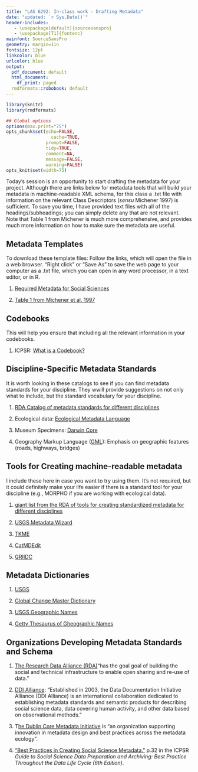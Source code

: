 ```yaml
---
title: "LAS 6292: In-class work - Drafting Metadata"
date: "updated: `r Sys.Date()`"
header-includes:
   - \usepackage[default]{sourcesanspro}
   - \usepackage[T1]{fontenc}
mainfont: SourceSansPro
geometry: margin=1in
fontsize: 12pt
linkcolor: blue
urlcolor: blue
output:
  pdf_document: default
  html_document:
    df_print: paged
  rmdformats::robobook: default
---
```



```r
library(knitr)
library(rmdformats)

## Global options
options(max.print="75")
opts_chunk$set(echo=FALSE,
	             cache=TRUE,
               prompt=FALSE,
               tidy=TRUE,
               comment=NA,
               message=FALSE,
               warning=FALSE)
opts_knit$set(width=75)
```

Today's session is an opportunity to start drafting the metadata for your project. Although there are links below for metadata tools that will build your metadata in machine-readable XML schema, for this class a .txt file with information on the relevant Class Descriptors (*sensu* Michener 1997) is sufficient. To save you time, I have provided text files with all of the headings/subheadings; you can simply delete any that are not relevant. Note that Table 1 from Michener is much more comprehensive, and provides much more information on how to make sure the metadata are useful.  

## Metadata Templates

To download these template files: Follow the links, which will open the file in a web browser. "Right click" or "Save As" to save the web page to your computer as a .txt file, which you can open in any word processor, in a text editor, or in R.

1. [Required Metadata for Social Sciences](https://raw.githubusercontent.com/BrunaLab/LAS6292_DataManagement/master/class_outlines/wk7_metadata/ICPSR_Metadata.txt) 

2. [Table 1 from Michener et al. 1997](https://raw.githubusercontent.com/BrunaLab/LAS6292_DataManagement/master/class_outlines/wk7_metadata/Michener_Table1.txt)

## Codebooks

This will help you ensure that including all the relevant information in your codebooks.

1. ICPSR: [What is a Codebook?](https://www.icpsr.umich.edu/icpsrweb/content/shared/ICPSR/faqs/what-is-a-codebook.html)


## Discipline-Specific Metadata Standards

It is worth looking in these catalogs to see if you can find metadata standards for your discipline. They wwill provide suggestions on not only what to include, but the standard vocabulary for your discipline. 

1. [RDA Catalog of metadata standards for different disciplines](https://rd-alliance.github.io/metadata-directory/subjects/)

2. Ecological data: [Ecological Metadata Language](http://knb.ecoinformatics.org/eml_metadata_guide.html)

3. Museum Specimens: [Darwin Core](http://rs.tdwg.org/dwc/index.htm)

4. Geography Markup Language ([GML](http://www.opengeospatial.org/standards/gml)): Emphasis on geographic features (roads, highways, bridges)


## Tools for Creating machine-readable metadata 

I include these here in case you want to try using them. It's not required, but it could definitely make your life easier if there is a standard tool for your discipline (e.g., MORPHO if you are working with ecological data). 

1. [giant list from the RDA of tools for creating standardized metadata for different disciplines ](https://rd-alliance.github.io/metadata-directory/tools/)

2. [USGS Metadata Wizard](https://www.sciencebase.gov/catalog/item/50ed7aa4e4b0438b00db080a)

3. [TKME](https://geology.usgs.gov/tools/metadata/tools/doc/tkme.html)

4. [CatMDEdit](http://catmdedit.sourceforge.net/)

5. [GRIIDC](https://data.gulfresearchinitiative.org/metadata-editor-start)

## Metadata Dictionaries

1. [USGS](https://apps.usgs.gov/thesaurus/)

2. [Global Change Master Dictionary](https://idn.ceos.org/)

3. [USGS Geographic Names](https://www.usgs.gov/core-science-systems/ngp/board-on-geographic-names)

4. [Getty Thesaurus of Gheographic Names](http://www.getty.edu/research/tools/vocabularies/tgn/)


## Organizations Developing Metadata Standards and Schema 

1. [The Research Data Alliance (RDA) ](https://www.rd-alliance.org/)"has the goal goal of building the social and technical infrastructure to enable open sharing and re-use of data."

2. [DDI Alliance](https://ddialliance.org/about/about-the-alliance): "Established in 2003, the Data Documentation Initiative Alliance (DDI Alliance) is an international collaboration dedicated to establishing metadata standards and semantic products for describing social science data, data covering human activity, and other data based on observational methods." 

3. T[he Dublin Core Metadata Initiative](https://www.dublincore.org/) is "an organization supporting innovation in metadata design and best practices across the metadata ecology". 

4. ["Best Practices in Creating Social Science Metadata."](https://www.icpsr.umich.edu/files/deposit/dataprep.pdf) p.32 in the ICPSR *Guide to Social Science Data Preparation and Archiving: 
Best Practice Throughout the Data Life Cycle (6th Edition)*.

